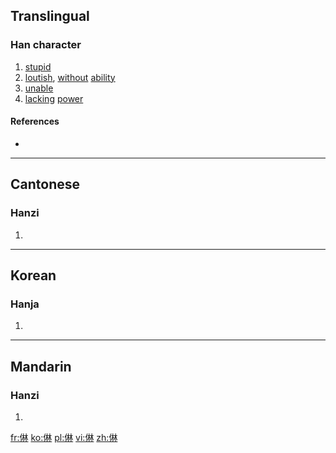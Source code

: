 ==Translingual==

===Han character===
{{Han char|rn=9|rad=人|as=08|sn=10|four=|canj=人木木 (ODD)|ids=⿰[[亻]][[林]]}}

# [[stupid]]
# [[loutish]], [[without]] [[ability]]
# [[unable]]
# [[lacking]] [[power]]

====References====
* {{Han ref|kx=0106.130|hdz=10172.010|uh=3463|ud=13411}}

----

==Cantonese==

===Hanzi===
{{yue-hanzi|jyut=|y=lam2, lam4}}

# {{defn|lang=yue|sort=人08}}
----

==Korean==

===Hanja===
{{ko-hanja|hangeul=[[람]]([[남]])|rv=ram(nam)|mr=ram(nam)|y=lam(<sup>l</sup>nam)|eumhun=투미하다|ehrv=tumihada|ehmr=t'umihada|ehy=thumihata}}

# {{defn|lang=ko|sort=人08}}

----

==Mandarin==

===Hanzi===
{{cmn-hanzi|pin=[[lán]] ([[lan2]])|wg=lan<sup>2</sup>}}

# {{defn|lang=cmn|sort=人08}}

[[fr:㑣]]
[[ko:㑣]]
[[pl:㑣]]
[[vi:㑣]]
[[zh:㑣]]